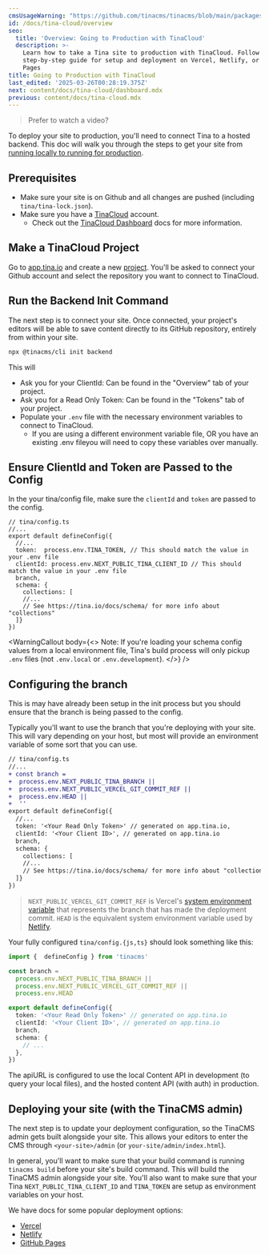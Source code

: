 ```yaml
---
cmsUsageWarning: "https://github.com/tinacms/tinacms/blob/main/packages/tinacms/src/tina-cms.tsx"
id: /docs/tina-cloud/overview
seo:
  title: 'Overview: Going to Production with TinaCloud'
  description: >-
    Learn how to take a Tina site to production with TinaCloud. Follow our
    step-by-step guide for setup and deployment on Vercel, Netlify, or GitHub
    Pages
title: Going to Production with TinaCloud
last_edited: '2025-03-26T00:28:19.375Z'
next: content/docs/tina-cloud/dashboard.mdx
previous: content/docs/tina-cloud.mdx
---
```


> Prefer to watch a video?

<Youtube embedSrc="https://www.youtube.com/embed/sTVd8CYtXrA?si=DmnS-45aXkmCq8Fa" />

To deploy your site to production, you'll need to connect Tina to a hosted backend. This doc will walk you through the steps to get your site from [running locally to running for production](/docs/introduction/faq/#what-is-local-mode-vs-prod-mode).

## Prerequisites

* Make sure your site is on Github and all changes are pushed (including `tina/tina-lock.json`).
* Make sure you have a [TinaCloud](https://app.tina.io) account.
  * Check out the [TinaCloud Dashboard](/docs/tina-cloud/dashboard) docs for more information.

## Make a TinaCloud Project

Go to [app.tina.io](https://app.tina.io) and create a new [project](/docs/tina-cloud/dashboard/projects/). You'll be asked to connect your Github account and select the repository you want to connect to TinaCloud.

## Run the Backend Init Command

The next step is to connect your site. Once connected, your project's editors will be able to save content directly to its GitHub repository, entirely from within your site.

```bash
npx @tinacms/cli init backend
```

This will

* Ask you for your ClientId: Can be found in the "Overview" tab of your project.
* Ask you for a Read Only Token: Can be found in the "Tokens" tab of your project.
* Populate your `.env` file with the necessary environment variables to connect to TinaCloud.
  * If you are using a different environment variable file, OR you have an existing .env fileyou will need to copy these variables over manually.

## Ensure ClientId and Token are Passed to the Config

In the your tina/config file, make sure the `clientId` and `token` are passed to the config.

```tsx
// tina/config.ts
//...
export default defineConfig({
  //...
  token:  process.env.TINA_TOKEN, // This should match the value in your .env file
  clientId: process.env.NEXT_PUBLIC_TINA_CLIENT_ID // This should match the value in your .env file
  branch,
  schema: {
    collections: [
    //...
    // See https://tina.io/docs/schema/ for more info about "collections"
  ]}
})
```

<WarningCallout
  body={<>
    Note: If you're loading your schema config values from a local environment file, Tina's build process will only pickup `.env` files (not `.env.local` or `.env.development`).
  </>}
/>

## Configuring the branch

This is may have already been setup in the init process but you should ensure that the branch is being passed to the config.

Typically you'll want to use the branch that you're deploying with your site. This will vary depending on your host, but most will provide an environment variable of some sort that you can use.

```diff
// tina/config.ts
//...
+ const branch =
+  process.env.NEXT_PUBLIC_TINA_BRANCH ||
+  process.env.NEXT_PUBLIC_VERCEL_GIT_COMMIT_REF ||
+  process.env.HEAD ||
+  ''
export default defineConfig({
  //...
  token: '<Your Read Only Token>' // generated on app.tina.io,
  clientId: '<Your Client ID>', // generated on app.tina.io
  branch,
  schema: {
    collections: [
    //...
    // See https://tina.io/docs/schema/ for more info about "collections"
  ]}
})
```

> `NEXT_PUBLIC_VERCEL_GIT_COMMIT_REF` is Vercel's [system environment variable](https://vercel.com/docs/concepts/projects/environment-variables#system-environment-variables) that represents the branch that has made the deployment commit.
> `HEAD` is the equivalent system environment variable used by [Netlify](https://docs.netlify.com/configure-builds/environment-variables/#git-metadata).

Your fully configured `tina/config.{js,ts}` should look something like this:

```ts
import {  defineConfig } from 'tinacms'

const branch =
  process.env.NEXT_PUBLIC_TINA_BRANCH ||
  process.env.NEXT_PUBLIC_VERCEL_GIT_COMMIT_REF ||
  process.env.HEAD

export default defineConfig({
  token: '<Your Read Only Token>' // generated on app.tina.io
  clientId: '<Your Client ID>', // generated on app.tina.io
  branch,
  schema: {
    // ...
  },
})
```

The apiURL is configured to use the local Content API in development (to query your local files), and the hosted content API (with auth) in production.

## Deploying your site (with the TinaCMS admin)

The next step is to update your deployment configuration, so the TinaCMS admin gets built alongside your site. This allows your editors to enter the CMS through `<your-site>/admin` (or `your-site/admin/index.html`).

In general, you'll want to make sure that your build command is running `tinacms build` before your site's build command. This will build the TinaCMS admin alongside your site. You'll also want to make sure that your Tina `NEXT_PUBLIC_TINA_CLIENT_ID` and `TINA_TOKEN` are setup as environment variables on your host.

We have docs for some popular deployment options:

* [Vercel](/docs/tina-cloud/deployment-options/vercel)
* [Netlify](/docs/tina-cloud/deployment-options/netlify)
* [GitHub Pages](/docs/tina-cloud/deployment-options/github-pages)
